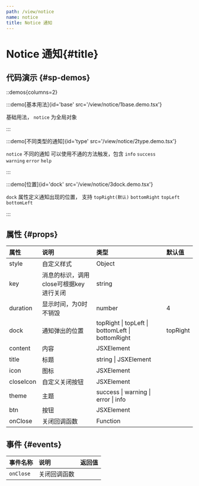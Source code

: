 ```yaml
---
path: /view/notice
name: notice
title: Notice 通知
---
```



<div class="sys-ctx-main-left">

# Notice 通知\{#title\}

## 代码演示 \{#sp-demos\}

::demos{columns=2}

:::demo[基本用法]{id='base' src='/view/notice/1base.demo.tsx'}

基础用法， `notice` 为全局对象

:::


:::demo[不同类型的通知]{id='type' src='/view/notice/2type.demo.tsx'}

`notice` 不同的通知 可以使用不通的方法触发，包含 `info` `success`\
`warning` `error` `help`

:::


:::demo[位置]{id='dock' src='/view/notice/3dock.demo.tsx'}

`dock` 属性定义通知出现的位置， 支持 `topRight(默认)` `bottomRight` `topLeft` `bottomLeft`

:::



## 属性 \{#props\}

| 属性 | 说明 | 类型 | 默认值 |
| :--- | :---- | :--- | :--- |
|style|自定义样式|Object||
|key|消息的标识，调用close可根据key进行关闭|string||
|duration|显示时间，为0时不销毁|number|4|
|dock|通知弹出的位置|topRight &#124; topLeft &#124; bottomLeft &#124; bottomRight|topRight|
|content|内容|JSXElement||
|title|标题|string &#124; JSXElement||
|icon|图标|JSXElement||
|closeIcon|自定义关闭按钮|JSXElement||
|theme|主题|success &#124; warning &#124; error &#124; info||
|btn|按钮|JSXElement||
|onClose|关闭回调函数|Function||


## 事件 \{#events\}


| 事件名称 | 说明 | 返回值|
| :--- | :---- | :--- |
|`onClose`|关闭回调函数||




</div>